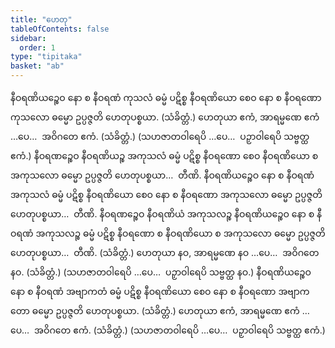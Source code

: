 ```yaml
---
title: "ဟေတု"
tableOfContents: false
sidebar:
  order: 1
type: "tipitaka"
basket: "ab"
---
```



<DynamicBreadcrumb />

<Division number="23">

<Paragraph number="1935">
နီဝရဏိယဉ္စေဝ နော စ နီဝရဏံ ကုသလံ ဓမ္မံ ပဋိစ္စ နီဝရဏိယော စေဝ နော စ နီဝရဏော ကုသလော ဓမ္မော ဥပ္ပဇ္ဇတိ ဟေတုပစ္စယာ. (သံခိတ္တံ.)
</Paragraph>

</Division>
<Division number="24">

<Paragraph number="1936">
ဟေတုယာ ဧကံ, အာရမ္မဏေ ဧကံ …ပေ…  အဝိဂတေ ဧကံ. (သံခိတ္တံ.)
</Paragraph>

<Paragraph number="1937">
(သဟဇာတဝါရေပိ …ပေ…  ပဉှာဝါရေပိ သဗ္ဗတ္ထ ဧကံ.)
</Paragraph>

</Division>
<Division number="25">

<Paragraph number="1938">
နီဝရဏဉ္စေဝ နီဝရဏိယဉ္စ အကုသလံ ဓမ္မံ ပဋိစ္စ နီဝရဏော စေဝ နီဝရဏိယော စ အကုသလော ဓမ္မော ဥပ္ပဇ္ဇတိ ဟေတုပစ္စယာ…  တီဏိ.
</Paragraph>

<Paragraph number="1939">
နီဝရဏိယဉ္စေဝ နော စ နီဝရဏံ အကုသလံ ဓမ္မံ ပဋိစ္စ နီဝရဏိယော စေဝ နော စ နီဝရဏော အကုသလော ဓမ္မော ဥပ္ပဇ္ဇတိ ဟေတုပစ္စယာ…  တီဏိ.
</Paragraph>

<Paragraph number="1940">
နီဝရဏဉ္စေဝ နီဝရဏိယံ အကုသလဉ္စ နီဝရဏိယဉ္စေဝ နော စ နီဝရဏံ အကုသလဉ္စ ဓမ္မံ ပဋိစ္စ နီဝရဏော စ နီဝရဏိယော စ အကုသလော ဓမ္မော ဥပ္ပဇ္ဇတိ ဟေတုပစ္စယာ…  တီဏိ. (သံခိတ္တံ.)
</Paragraph>

</Division>
<Division number="26">

<Paragraph number="1941">
ဟေတုယာ နဝ, အာရမ္မဏေ နဝ …ပေ…  အဝိဂတေ နဝ. (သံခိတ္တံ.)
</Paragraph>

<Paragraph number="1942">
(သဟဇာတဝါရေပိ …ပေ…  ပဉှာဝါရေပိ သဗ္ဗတ္ထ နဝ.)
</Paragraph>

</Division>
<Division number="27">

<Paragraph number="1943">
နီဝရဏိယဉ္စေဝ နော စ နီဝရဏံ အဗျာကတံ ဓမ္မံ ပဋိစ္စ နီဝရဏိယော စေဝ နော စ နီဝရဏော အဗျာကတော ဓမ္မော ဥပ္ပဇ္ဇတိ ဟေတုပစ္စယာ. (သံခိတ္တံ.)
</Paragraph>

</Division>
<Division number="28">

<Paragraph number="1944">
ဟေတုယာ ဧကံ, အာရမ္မဏေ ဧကံ …ပေ…  အဝိဂတေ ဧကံ. (သံခိတ္တံ.)
</Paragraph>

<Paragraph number="1945">
(သဟဇာတဝါရေပိ …ပေ…  ပဉှာဝါရေပိ သဗ္ဗတ္ထ ဧကံ.)
</Paragraph>
</Division>